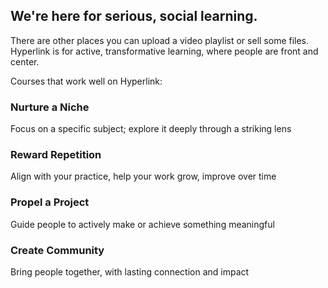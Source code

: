
<Box>

## We're here for serious, social learning.

There are other places you can upload a video playlist or sell some files. Hyperlink is for active, transformative learning, where people are front and center.

Courses that work well on Hyperlink:

<FourColumn>

<div>

### Nurture a Niche
Focus on a specific subject; explore it deeply through a striking lens

</div>

<div>

### Reward Repetition
Align with your practice, help your work grow, improve over time

</div>

<div>

### Propel a Project
Guide people to actively make or achieve something meaningful

</div>

<div>

### Create Community
Bring people together, with lasting connection and impact

</div>

</FourColumn>

</Box>
